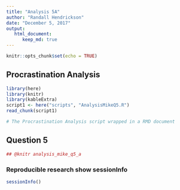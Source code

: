 ```yaml
---
title: "Analysis 5A"
author: "Randall Hendrickson"
date: "December 5, 2017"
output: 
   html_document:
      keep_md: true
---
```


```r
knitr::opts_chunk$set(echo = TRUE)
```

## Procrastination Analysis

```r
library(here)
library(knitr)
library(kableExtra)
script1 <- here("scripts", "AnalysisMikeQ5.R")
read_chunk(script1)
```


```r

# The Procrastination Analysis script wrapped in a RMD document

```

## Question 5

```r
## @knitr analysis_mike_q5_a
```

### Reproducible research show sessionInfo

```r
sessionInfo()
```
